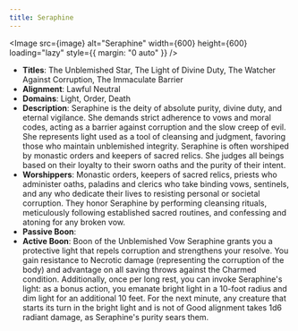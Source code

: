 ```yaml
---
title: Seraphine
---
```



<Image src={image} alt="Seraphine" width={600} height={600} loading="lazy" style={{ margin: "0 auto" }} />

- **Titles**: The Unblemished Star, The Light of Divine Duty, The Watcher Against Corruption, The Immaculate Barrier
- **Alignment**: Lawful Neutral
- **Domains**: Light, Order, Death
- **Description**: Seraphine is the deity of absolute purity, divine duty, and eternal vigilance. She demands strict adherence to vows and moral codes, acting as a barrier against corruption and the slow creep of evil. She represents light used as a tool of cleansing and judgment, favoring those who maintain unblemished integrity. Seraphine is often worshiped by monastic orders and keepers of sacred relics. She judges all beings based on their loyalty to their sworn oaths and the purity of their intent.
- **Worshippers**: Monastic orders, keepers of sacred relics, priests who administer oaths, paladins and clerics who take binding vows, sentinels, and any who dedicate their lives to resisting personal or societal corruption. They honor Seraphine by performing cleansing rituals, meticulously following established sacred routines, and confessing and atoning for any broken vow.
- **Passive Boon**:
- **Active Boon**: Boon of the Unblemished Vow Seraphine grants you a protective light that repels corruption and strengthens your resolve. You gain resistance to Necrotic damage (representing the corruption of the body) and advantage on all saving throws against the Charmed condition. Additionally, once per long rest, you can invoke Seraphine's light: as a bonus action, you emanate bright light in a 10-foot radius and dim light for an additional 10 feet. For the next minute, any creature that starts its turn in the bright light and is not of Good alignment takes 1d6 radiant damage, as Seraphine's purity sears them.
